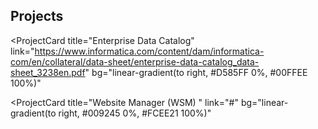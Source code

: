 ## Projects


<ProjectCard
  title="Enterprise Data Catalog"
  link="https://www.informatica.com/content/dam/informatica-com/en/collateral/data-sheet/enterprise-data-catalog_data-sheet_3238en.pdf"
  bg="linear-gradient(to right, #D585FF 0%, #00FFEE 100%)"
>
</ProjectCard>
<ProjectCard
  title="Enterprise Data Catalog - Chrome Plugin"
  link="https://chrome.google.com/webstore/detail/enterprise-data-catalog-p/ehmlceddjeepgfiimoofdnkblnkhojbh?hl=en"
  bg="linear-gradient(to right, #D585FF 0%, #00FFEE 100%)"
>
</ProjectCard>

<ProjectCard
  title="Website Manager (WSM) "
  link="#"
  bg="linear-gradient(to right, #009245 0%, #FCEE21 100%)"
>
</ProjectCard>
<ProjectCard
  title="Epiplex - Epilearn"
  link="#"
  bg="linear-gradient(to right, #D4145A 0%, #FBB03B 100%)"
>
 
</ProjectCard>
<ProjectCard
  title="Epiplex Content Management System(ECMS)"
  link="#"
  bg="linear-gradient(to right, #662D8C 0%, #ED1E79 100%)"
>


</ProjectCard>
